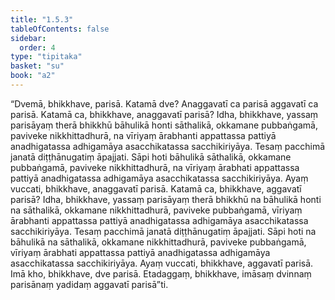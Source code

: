 ```yaml
---
title: "1.5.3"
tableOfContents: false
sidebar:
  order: 4
type: "tipitaka"
basket: "su"
book: "a2"
---
```



<DynamicBreadcrumb />

<Division number="45" book="a2">

<Paragraph number="110" book="a2">
“Dvemā, bhikkhave, parisā. Katamā dve? Anaggavatī ca parisā aggavatī ca parisā. Katamā ca, bhikkhave, anaggavatī parisā? Idha, bhikkhave, yassaṃ parisāyaṃ therā bhikkhū bāhulikā honti sāthalikā, okkamane pubbaṅgamā, paviveke nikkhittadhurā, na vīriyaṃ ārabhanti appattassa pattiyā anadhigatassa adhigamāya asacchikatassa sacchikiriyāya. Tesaṃ pacchimā janatā diṭṭhānugatiṃ āpajjati. Sāpi hoti bāhulikā sāthalikā, okkamane pubbaṅgamā, paviveke nikkhittadhurā, na vīriyaṃ ārabhati appattassa pattiyā anadhigatassa adhigamāya asacchikatassa sacchikiriyāya. Ayaṃ vuccati, bhikkhave, anaggavatī parisā.
</Paragraph>

<Paragraph number="111" book="a2">
Katamā ca, bhikkhave, aggavatī parisā? Idha, bhikkhave, yassaṃ parisāyaṃ therā bhikkhū na bāhulikā honti na sāthalikā, okkamane nikkhittadhurā, paviveke pubbaṅgamā, vīriyaṃ ārabhanti appattassa pattiyā anadhigatassa adhigamāya asacchikatassa sacchikiriyāya. Tesaṃ pacchimā janatā diṭṭhānugatiṃ āpajjati. Sāpi hoti na bāhulikā na sāthalikā, okkamane nikkhittadhurā, paviveke pubbaṅgamā, vīriyaṃ ārabhati appattassa pattiyā anadhigatassa adhigamāya asacchikatassa sacchikiriyāya. Ayaṃ vuccati, bhikkhave, aggavatī parisā. Imā kho, bhikkhave, dve parisā. Etadaggaṃ, bhikkhave, imāsaṃ dvinnaṃ parisānaṃ yadidaṃ aggavatī parisā”ti.
</Paragraph>
</Division>